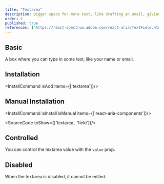 ```yaml
---
title: "Textarea"
description: Bigger space for more text, like drafting an email, giving you room to elaborate on your thoughts..
order: 2
published: true
references: ["https://react-spectrum.adobe.com/react-aria/TextField.html#textarea-1"]
---
```


## Basic

A box where you can type in some text, like your name or email.
<How minW72 toUse="forms/textarea-demo" />

## Installation
<InstallCommand isAdd items={['textarea']}/>

## Manual Installation

<InstallCommand isInstall isManual items={['react-aria-components']}/>

<SourceCode toShow={['textarea', 'field']}/>

## Controlled
You can control the textarea value with the `value` prop.
<How minW72 toUse="forms/textarea-controlled-demo" />

## Disabled
When the textarea is disabled, it cannot be edited.
<How minW72 toUse="forms/textarea-disabled-demo" />
